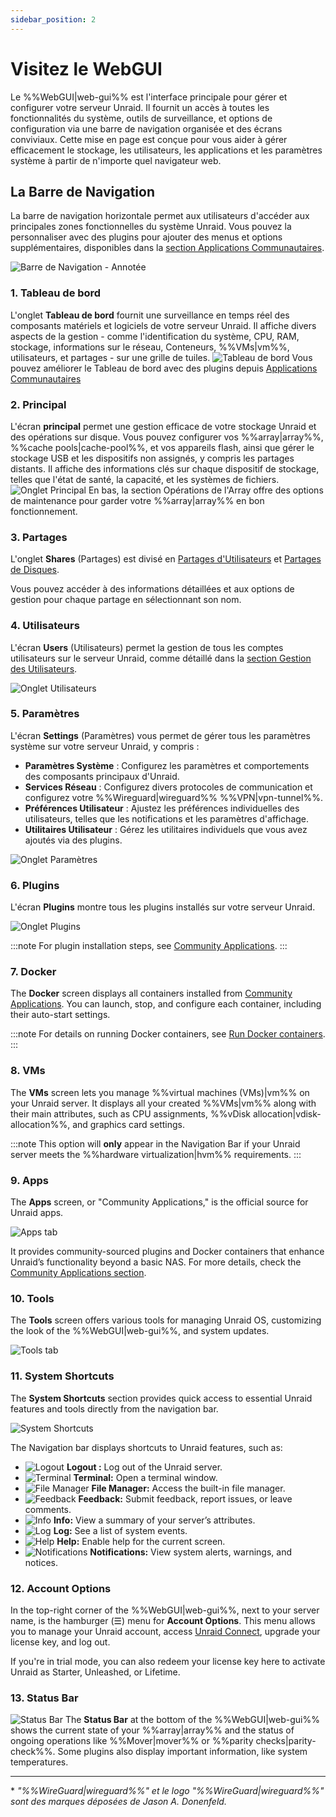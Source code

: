 ```yaml
---
sidebar_position: 2
---
```


# Visitez le WebGUI

Le %%WebGUI|web-gui%% est l'interface principale pour gérer et configurer votre serveur Unraid. Il fournit un accès à toutes les fonctionnalités du système, outils de surveillance, et options de configuration via une barre de navigation organisée et des écrans conviviaux. Cette mise en page est conçue pour vous aider à gérer efficacement le stockage, les utilisateurs, les applications et les paramètres système à partir de n'importe quel navigateur web.

## La Barre de Navigation

La barre de navigation horizontale permet aux utilisateurs d'accéder aux principales zones fonctionnelles du système Unraid. Vous pouvez la personnaliser avec des plugins pour ajouter des menus et options supplémentaires, disponibles dans la [section Applications Communautaires](../../using-unraid-to/run-docker-containers/community-applications.mdx).

![Barre de Navigation - Annotée](/img/navbar3.png)

### 1. Tableau de bord

L'onglet **Tableau de bord** fournit une surveillance en temps réel des composants matériels et logiciels de votre serveur Unraid. Il affiche divers aspects de la gestion - comme l'identification du système, CPU, RAM, stockage, informations sur le réseau, Conteneurs, %%VMs|vm%%, utilisateurs, et partages - sur une grille de tuiles.
![Tableau de bord](/img/dashboard.png)
Vous pouvez améliorer le Tableau de bord avec des plugins depuis [Applications Communautaires](../../using-unraid-to/run-docker-containers/community-applications.mdx)

### 2. Principal

L'écran **principal** permet une gestion efficace de votre stockage Unraid et des opérations sur disque. Vous pouvez configurer vos %%array|array%%, %%cache pools|cache-pool%%, et vos appareils flash, ainsi que gérer le stockage USB et les dispositifs non assignés, y compris les partages distants. Il affiche des informations clés sur chaque dispositif de stockage, telles que l'état de santé, la capacité, et les systèmes de fichiers.
![Onglet Principal](/img/maintab.png)
En bas, la section Opérations de l'Array offre des options de maintenance pour garder votre %%array|array%% en bon fonctionnement.

### 3. Partages

L'onglet **Shares** (Partages) est divisé en [Partages d'Utilisateurs](../../using-unraid-to/manage-storage/shares.mdx#user-shares) et [Partages de Disques](../../using-unraid-to/manage-storage/shares.mdx#disk-shares).

Vous pouvez accéder à des informations détaillées et aux options de gestion pour chaque partage en sélectionnant son nom.

### 4. Utilisateurs

L'écran **Users** (Utilisateurs) permet la gestion de tous les comptes utilisateurs sur le serveur Unraid, comme détaillé dans la [section Gestion des Utilisateurs](../../system-administration/secure-your-server/user-management.mdx).

![Onglet Utilisateurs](/img/userstab.png)

### 5. Paramètres

L'écran **Settings** (Paramètres) vous permet de gérer tous les paramètres système sur votre serveur Unraid, y compris :

- **Paramètres Système** : Configurez les paramètres et comportements des composants principaux d'Unraid.
- **Services Réseau** : Configurez divers protocoles de communication et configurez votre %%Wireguard|wireguard%% %%VPN|vpn-tunnel%%.
- **Préférences Utilisateur** : Ajustez les préférences individuelles des utilisateurs, telles que les notifications et les paramètres d'affichage.
- **Utilitaires Utilisateur** : Gérez les utilitaires individuels que vous avez ajoutés via des plugins.

![Onglet Paramètres](/img/settingstab.png)

### 6. Plugins

L'écran **Plugins** montre tous les plugins installés sur votre serveur Unraid.

![Onglet Plugins](/img/pluginstab.png)

:::note
For plugin installation steps, see [Community Applications](../../using-unraid-to/run-docker-containers/community-applications.mdx).
:::

### 7. Docker

The **Docker** screen displays all containers installed from [Community Applications](../../using-unraid-to/run-docker-containers/community-applications.mdx). You can launch, stop, and configure each container, including their auto-start settings.

:::note
For details on running Docker containers, see [Run Docker containers](../../using-unraid-to/run-docker-containers/overview.mdx).
:::

### 8. VMs

The **VMs** screen lets you manage %%virtual machines (VMs)|vm%% on your Unraid server. It displays all your created %%VMs|vm%% along with their main attributes, such as CPU assignments, %%vDisk allocation|vdisk-allocation%%, and graphics card settings.

:::note
This option will **only** appear in the Navigation Bar if your Unraid server meets the %%hardware virtualization|hvm%% requirements.
:::

### 9. Apps

The **Apps** screen, or "Community Applications," is the official source for Unraid apps.

![Apps tab](/img/appstab.png)

It provides community-sourced plugins and Docker containers that enhance Unraid’s functionality beyond a basic NAS. For more details, check the [Community Applications section](../../using-unraid-to/run-docker-containers/community-applications.mdx).

### 10. Tools

The **Tools** screen offers various tools for managing Unraid OS, customizing the look of the %%WebGUI|web-gui%%, and system updates.

![Tools tab](/img/toolstab.png)

### 11. System Shortcuts

The **System Shortcuts** section provides quick access to essential Unraid features and tools directly from the navigation bar.

![System Shortcuts](/img/systemshortcuts.png)

The Navigation bar displays shortcuts to Unraid features, such as:

- ![Logout](/img/logout.png) **Logout :** Log out of the Unraid server.
- ![Terminal](/img/terminal.png) **Terminal:** Open a terminal window.
- ![File Manager](/img/filemanager.png) **File Manager:** Access the built-in file manager.
- ![Feedback](/img/feedback.png) **Feedback:** Submit feedback, report issues, or leave comments.
- ![Info](/img/infoicon.png) **Info:** View a summary of your server’s attributes.
- ![Log](/img/logicon.png) **Log:** See a list of system events.
- ![Help](/img/helpicon.png) **Help:** Enable help for the current screen.
- ![Notifications](/img/notificationicon.png) **Notifications:** View system alerts, warnings, and notices.

### 12. Account Options

In the top-right corner of the %%WebGUI|web-gui%%, next to your server name, is the hamburger (☰) menu for **Account Options**. This menu allows you to manage your Unraid account, access [Unraid Connect](../../../unraid-connect/overview-and-setup.mdx), upgrade your license key, and log out.

If you're in trial mode, you can also redeem your license key here to activate Unraid as Starter, Unleashed, or Lifetime.

### 13. Status Bar

![Status Bar](/img/status-bar2.png)
The **Status Bar** at the bottom of the %%WebGUI|web-gui%% shows the current state of your %%array|array%% and the status of ongoing operations like %%Mover|mover%% or %%parity checks|parity-check%%. Some plugins also display important information, like system temperatures.

---

\* *"%%WireGuard|wireguard%%" et le logo "%%WireGuard|wireguard%%" sont des marques déposées de Jason A. Donenfeld.*
